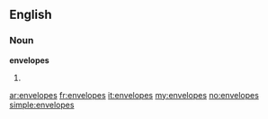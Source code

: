 ==English==

===Noun===
'''envelopes'''

# {{plural of|[[envelope]]}}

[[ar:envelopes]]
[[fr:envelopes]]
[[it:envelopes]]
[[my:envelopes]]
[[no:envelopes]]
[[simple:envelopes]]